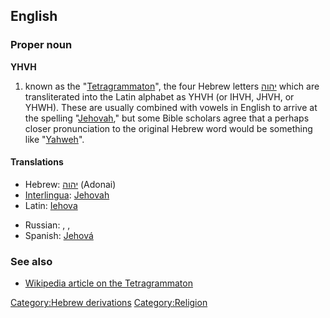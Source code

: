 ==English==

===Proper noun===
'''YHVH'''

#known as the "[[Tetragrammaton]]", the four Hebrew letters [[יהוה]] which are transliterated into the Latin alphabet as YHVH (or IHVH, JHVH, or YHWH). These are usually combined with vowels in English to arrive at the spelling "[[Jehovah]]," but some Bible scholars agree that a perhaps closer pronunciation to the original Hebrew word would be something like "[[Yahweh]]".

====Translations====
{{trans-top|Tetragrammaton}}
*Hebrew: [[יהוה]] (Adonai)
*[[Interlingua]]: [[Jehovah]]
*Latin: [[Iehova]]
{{trans-mid}}
*Russian: {{t|ru|Яхве|tr=Jáxve}}, {{t|ru|Ягве|tr=Jágve}}, {{t|ru|Иегова|tr=Ijegóva}}
*Spanish: [[Jehová]]
{{trans-bottom}}

===See also===
*[[w:Tetragrammaton|Wikipedia article on the Tetragrammaton]]

[[Category:Hebrew derivations]]
[[Category:Religion]]